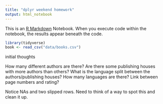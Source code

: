 ```yaml
---
title: "dplyr weekend homework"
output: html_notebook
---
```


This is an [R Markdown](http://rmarkdown.rstudio.com) Notebook. When you execute code within the notebook, the results appear beneath the code. 

```r
library(tidyverse)
book <- read_csv("data/books.csv")
```
initial thoughts

How many different authors are there? Are there some publishing houses with more authors than others?
What is the language split between the authors/publishing houses?
  How many languages are there?
Link between page numbers and rating?

Notice NAs and two slipped rows. Need to think of a way to spot this and clean it up.

